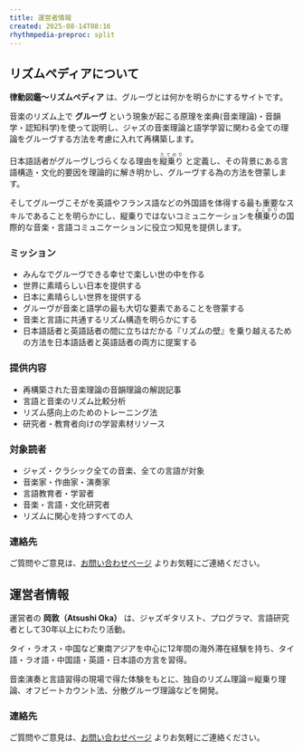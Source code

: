 ```yaml
---
title: 運営者情報 
created: 2025-08-14T08:16 
rhythmpedia-preproc: split
---
```


## リズムペディアについて {#rhythmpedia}

**律動図鑑〜リズムペディア** は、グルーヴとは何かを明らかにするサイトです。

音楽のリズム上で **グルーヴ** という現象が起こる原理を楽典(音楽理論)・音韻学・認知科学)を使って説明し、ジャズの音楽理論と語学学習に関わる全ての理論をグルーヴする方法を考慮に入れて再構築します。

日本語話者がグルーヴしづらくなる理由を<ruby>縦乗り<rt>たてのり</rt> </ruby>と定義し、その背景にある言語構造・文化的要因を理論的に解き明かし、グルーヴする為の方法を啓蒙します。

そしてグルーヴこそがを英語やフランス語などの外国語を体得する最も重要なスキルであることを明らかにし、縦乗りではないコミュニケーションを<ruby>横乗り<rt>よこのり</rt></ruby>の国際的な音楽・言語コミュニケーションに役立つ知見を提供します。

### ミッション

* みんなでグルーヴできる幸せで楽しい世の中を作る
* 世界に素晴らしい日本を提供する
* 日本に素晴らしい世界を提供する
* グルーヴが音楽と語学の最も大切な要素であることを啓蒙する
* 音楽と言語に共通するリズム構造を明らかにする
* 日本語話者と英語話者の間に立ちはだかる『リズムの壁』を乗り越えるための方法を日本語話者と英語話者の両方に提案する

### 提供内容

* 再構築された音楽理論の音韻理論の解説記事
* 言語と音楽のリズム比較分析
* リズム感向上のためのトレーニング法
* 研究者・教育者向けの学習素材リソース

### 対象読者

* ジャズ・クラシック全ての音楽、全ての言語が対象
* 音楽家・作曲家・演奏家
* 言語教育者・学習者
* 音楽・言語・文化研究者
* リズムに関心を持つすべての人

### 連絡先

ご質問やご意見は、[お問い合わせページ](/contact) よりお気軽にご連絡ください。


## 運営者情報 {#publisher}

運営者の **岡敦（Atsushi Oka）** は、ジャズギタリスト、プログラマ、言語研究者として30年以上にわたり活動。

タイ・ラオス・中国など東南アジアを中心に12年間の海外滞在経験を持ち、タイ語・ラオ語・中国語・英語・日本語の方言を習得。

音楽演奏と言語習得の現場で得た体験をもとに、独自のリズム理論＝縦乗り理論、オフビートカウント法、分散グルーヴ理論などを開発。


### 連絡先

ご質問やご意見は、[お問い合わせページ](/contact) よりお気軽にご連絡ください。


